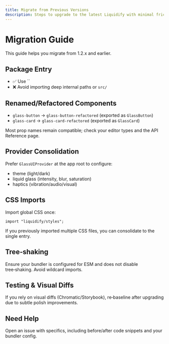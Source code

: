 ```yaml
---
title: Migrate from Previous Versions
description: Steps to upgrade to the latest Liquidify with minimal friction.
---
```


# Migration Guide

This guide helps you migrate from 1.2.x and earlier.

## Package Entry

- ✅ Use ``
- ❌ Avoid importing deep internal paths or `src/`

## Renamed/Refactored Components

- `glass-button` → `glass-button-refactored` (exported as `GlassButton`)
- `glass-card` → `glass-card-refactored` (exported as `GlassCard`)

Most prop names remain compatible; check your editor types and the API Reference page.

## Provider Consolidation

Prefer `GlassUIProvider` at the app root to configure:

- theme (light/dark)
- liquid glass (intensity, blur, saturation)
- haptics (vibration/audio/visual)

## CSS Imports

Import global CSS once:

```tsx
import "liquidify/styles";
```

If you previously imported multiple CSS files, you can consolidate to the single entry.

## Tree‑shaking

Ensure your bundler is configured for ESM and does not disable tree‑shaking. Avoid wildcard imports.

## Testing & Visual Diffs

If you rely on visual diffs (Chromatic/Storybook), re‑baseline after upgrading due to subtle polish improvements.

## Need Help

Open an issue with specifics, including before/after code snippets and your bundler config.
